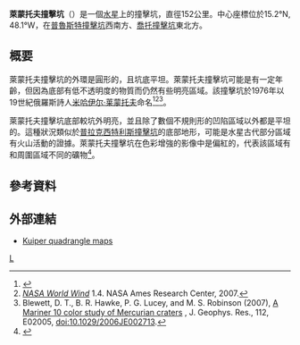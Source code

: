 {{Infobox crater data
| title       = 萊蒙托夫撞擊坑
| image       = Lermontov crater MESSENGER.png
| image_size  = 240px
| caption     = [[信使號|信使號]]拍攝的萊蒙托夫撞擊坑
| globe       = 水星
| coordinates = {{coord|15.2|N|48.1|W|globe:mercury_type:landmark|display=inline,title}}
| diameter    = {{convert|152|km}}
| eponym      = [[米哈伊尔·莱蒙托夫|米哈伊尔·莱蒙托夫]]
}}
'''萊蒙托夫撞擊坑'''（{{lang-en|Lermontov}}）是一個[[水星|水星]]上的撞擊坑，直徑152公里。中心座標位於15.2°N, 48.1°W，在[[普魯斯特撞擊坑|普魯斯特撞擊坑]]西南方、[[喬托撞擊坑|喬托撞擊坑]]東北方。 

==概要==
萊蒙托夫撞擊坑的外環是圓形的，且坑底平坦。萊蒙托夫撞擊坑可能是有一定年齡，但因為底部有低不透明度的物質而仍然有些明亮區域。該撞擊坑於1976年以19世紀俄羅斯詩人[[米哈伊尔·莱蒙托夫|米哈伊尔·莱蒙托夫]]命名<ref>{{cite web |
 title=USGS Astro: Planetary Nomenclature: Feature Data Search Results |
 work=USGS Gazetteer of Planetary Nomenclature Feature Information |
 url=http://planetarynames.wr.usgs.gov/jsp/FeatureNameDetail.jsp?feature=63525 |
 accessdate=October 28, 2007 |
 archive-date=2006-09-24 |
 archive-url=https://web.archive.org/web/20060924171132/http://planetarynames.wr.usgs.gov/jsp/FeatureNameDetail.jsp?feature=63525 |
 dead-url=no }}</ref><ref>''[[NASA_World_Wind|NASA World Wind]]'' 1.4. NASA Ames Research Center, 2007.</ref><ref>Blewett, D. T., B. R. Hawke, P. G. Lucey, and M. S. Robinson (2007), [http://www.agu.org/pubs/crossref/2007/2006JE002713.shtml A Mariner 10 color study of Mercurian craters] {{Wayback|url=http://www.agu.org/pubs/crossref/2007/2006JE002713.shtml |date=20120218074612 }}, J. Geophys. Res., 112, E02005, doi:10.1029/2006JE002713.</ref>。

萊蒙托夫撞擊坑底部較坑外明亮，並且除了數個不規則形的凹陷區域以外都是平坦的。這種狀況類似於[[普拉克西特利斯撞擊坑|普拉克西特利斯撞擊坑]]的底部地形，可能是水星古代部分區域有火山活動的證據。萊蒙托夫撞擊坑在色彩增強的影像中是偏紅的，代表該區域有和周圍區域不同的礦物<ref>{{cite web |url=http://messenger.jhuapl.edu/gallery/sciencePhotos/image.php?page=1&gallery_id=2&image_id=315 |title=存档副本 |accessdate=2009-07-15  |deadurl=yes |archiveurl=https://web.archive.org/web/20160304031820/http://messenger.jhuapl.edu/gallery/sciencePhotos/image.php?page=1&gallery_id=2&image_id=315 |archivedate=2016-03-04 }}</ref>。

==參考資料==
{{reflist}}

==外部連結==
*[http://history.nasa.gov/SP-423/h6.htm Kuiper quadrangle maps] {{Wayback|url=http://history.nasa.gov/SP-423/h6.htm |date=20111028124556 }}

[[Category:水星隕石坑|L]]